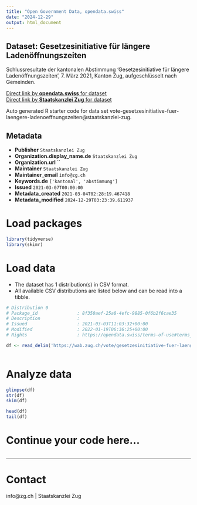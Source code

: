 ```yaml
---
title: "Open Government Data, opendata.swiss"
date: "2024-12-29"
output: html_document
---
```


## Dataset: Gesetzesinitiative für längere Ladenöffnungszeiten

Schlussresultate der kantonalen Abstimmung 'Gesetzesinitiative für längere Ladenöffnungszeiten', 7. März 2021, Kanton Zug, aufgeschlüsselt nach Gemeinden.

[Direct link by **opendata.swiss** for dataset](https://opendata.swiss/de/dataset/gesetzesinitiative-fur-langere-ladenoffnungszeiten)<br>
[Direct link by **Staatskanzlei Zug** for dataset](https://wab.zug.ch/vote/gesetzesinitiative-fuer-laengere-ladenoeffnungszeiten/data)

Auto generated R starter code for data set vote-gesetzesinitiative-fuer-laengere-ladenoeffnungszeiten@staatskanzlei-zug.

## Metadata

- **Publisher** `Staatskanzlei Zug`
- **Organization.display_name.de** `Staatskanzlei Zug`
- **Organization.url** ``
- **Maintainer** `Staatskanzlei Zug`
- **Maintainer_email** `info@zg.ch`
- **Keywords.de** `['kantonal', 'abstimmung']`
- **Issued** `2021-03-07T00:00:00`
- **Metadata_created** `2021-03-04T02:28:19.467418`
- **Metadata_modified** `2024-12-29T03:23:39.611937`


# Load packages

```r

library(tidyverse)
library(skimr)

```

# Load data

-   The dataset has 1 distribution(s) in CSV format.
-   All available CSV distributions are listed below and can be read into a tibble.

```r

# Distribution 0
# Package_id               : 8f350aef-25a8-4efc-9885-0f6b2f6cae35
# Description              : 
# Issued                   : 2021-03-03T11:03:32+00:00
# Modified                 : 2022-01-19T06:36:25+00:00
# Rights                   : https://opendata.swiss/terms-of-use#terms_by

df <- read_delim('https://wab.zug.ch/vote/gesetzesinitiative-fuer-laengere-ladenoeffnungszeiten/data-csv')



```

# Analyze data

```r

glimpse(df)
str(df)
skim(df)

head(df)
tail(df)

```

# Continue your code here...

```r

```

------------------------------------------------------------------------

# Contact

info@zg.ch | Staatskanzlei Zug
